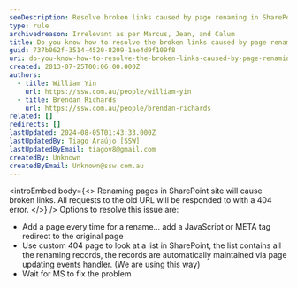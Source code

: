 ```yaml
---
seoDescription: Resolve broken links caused by page renaming in SharePoint sites using JavaScript or custom 404 pages, or wait for Microsoft to address the issue.
type: rule
archivedreason: Irrelevant as per Marcus, Jean, and Calum
title: Do you know how to resolve the broken links caused by page renaming?
guid: 737b062f-3514-4520-8209-1ae4d9f109f8
uri: do-you-know-how-to-resolve-the-broken-links-caused-by-page-renaming
created: 2013-07-25T00:06:00.000Z
authors:
  - title: William Yin
    url: https://ssw.com.au/people/william-yin
  - title: Brendan Richards
    url: https://ssw.com.au/people/brendan-richards
related: []
redirects: []
lastUpdated: 2024-08-05T01:43:33.000Z
lastUpdatedBy: Tiago Araújo [SSW]
lastUpdatedByEmail: tiagov8@gmail.com
createdBy: Unknown
createdByEmail: Unknown@ssw.com.au
---
```


<introEmbed
  body={<>
Renaming pages in SharePoint site will cause broken links. All requests to the old URL will be responded to with a 404 error.
  </>}
/>
Options to resolve this issue are:

* Add a page every time for a rename... add a JavaScript or META tag redirect to the original page
* Use custom 404 page to look at a list in SharePoint, the list contains all the renaming records, the records are automatically maintained via page updating events handler. (We are using this way)
* Wait for MS to fix the problem
